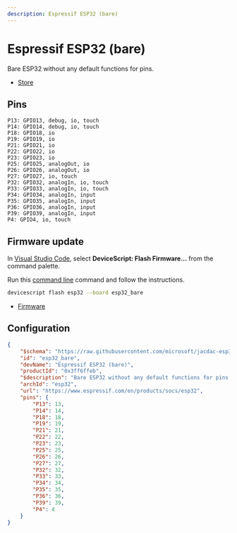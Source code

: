 ```yaml
---
description: Espressif ESP32 (bare)
---
```

# Espressif ESP32 (bare)

Bare ESP32 without any default functions for pins.


- [Store](https://www.espressif.com/en/products/socs/esp32)

## Pins

```
P13: GPIO13, debug, io, touch
P14: GPIO14, debug, io, touch
P18: GPIO18, io
P19: GPIO19, io
P21: GPIO21, io
P22: GPIO22, io
P23: GPIO23, io
P25: GPIO25, analogOut, io
P26: GPIO26, analogOut, io
P27: GPIO27, io, touch
P32: GPIO32, analogIn, io, touch
P33: GPIO33, analogIn, io, touch
P34: GPIO34, analogIn, input
P35: GPIO35, analogIn, input
P36: GPIO36, analogIn, input
P39: GPIO39, analogIn, input
P4: GPIO4, io, touch
```



## Firmware update

In [Visual Studio Code](/getting-started/vscode),
select **DeviceScript: Flash Firmware...** from the command palette.
        
Run this [command line](/api/cli) command and follow the instructions.

```bash
devicescript flash esp32 --board esp32_bare
```


- [Firmware](https://github.com/microsoft/jacdac-esp32/releases/latest/download/devicescript-esp32-esp32_bare-0x1000.bin)

## Configuration

```json title="esp32_bare.json"
{
    "$schema": "https://raw.githubusercontent.com/microsoft/jacdac-esp32/main/boards/esp32deviceconfig.schema.json",
    "id": "esp32_bare",
    "devName": "Espressif ESP32 (bare)",
    "productId": "0x3ff6ffeb",
    "$description": "Bare ESP32 without any default functions for pins.",
    "archId": "esp32",
    "url": "https://www.espressif.com/en/products/socs/esp32",
    "pins": {
        "P13": 13,
        "P14": 14,
        "P18": 18,
        "P19": 19,
        "P21": 21,
        "P22": 22,
        "P23": 23,
        "P25": 25,
        "P26": 26,
        "P27": 27,
        "P32": 32,
        "P33": 33,
        "P34": 34,
        "P35": 35,
        "P36": 36,
        "P39": 39,
        "P4": 4
    }
}
```

